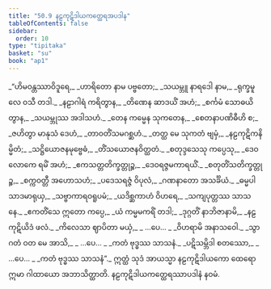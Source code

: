 ```yaml
---
title: "50.9 နဠကုဋိဒါယကတ္ထေရအပဒါန"
tableOfContents: false
sidebar:
  order: 10
type: "tipitaka"
basket: "su"
book: "ap1"
---
```



<DynamicBreadcrumb />

<Division number="93" book="ap1">

<Paragraph number="6539" type="verses" book="ap1">
_“ဟိမဝန္တဿာဝိဒူရေ,_  
_ဟာရိတော နာမ ပဗ္ဗတော;_  
_သယမ္ဘူ နာရဒေါ နာမ,_  
_ရုက္ခမူလေ ဝသီ တဒါ._  

</Paragraph>

</Division>
<Division number="94" book="ap1">

<Paragraph number="6540" type="verses" book="ap1">
_နဠာဂါရံ ကရိတွာန,_  
_တိဏေန ဆာဒယိံ အဟံ;_  
_စင်္ကမံ သောဓယိတွာန,_  
_သယမ္ဘုဿ အဒါသဟံ._  

</Paragraph>

</Division>
<Division number="95" book="ap1">

<Paragraph number="6541" type="verses" book="ap1">
_တေန ကမ္မေန သုကတေန,_  
_စေတနာပဏိဓီဟိ စ;_  
_ဇဟိတွာ မာနုသံ ဒေဟံ,_  
_တာဝတိံသမဂစ္ဆဟံ._  

</Paragraph>

</Division>
<Division number="96" book="ap1">

<Paragraph number="6542" type="verses" book="ap1">
_တတ္ထ မေ သုကတံ ဗျမှံ,_  
_နဠကုဋိကနိမ္မိတံ;_  
_သဋ္ဌိယောဇနမုဗ္ဗေဓံ,_  
_တိံသယောဇနဝိတ္ထတံ._  

</Paragraph>

</Division>
<Division number="97" book="ap1">

<Paragraph number="6543" type="verses" book="ap1">
_စတုဒ္ဒသေသု ကပ္ပေသု,_  
_ဒေဝလောကေ ရမိံ အဟံ;_  
_ဧကသတ္တတိက္ခတ္တုဉ္စ,_  
_ဒေဝရဇ္ဇမကာရယိံ._  

</Paragraph>

</Division>
<Division number="98" book="ap1">

<Paragraph number="6544" type="verses" book="ap1">
_စတုတိံသတိက္ခတ္တုဉ္စ,_  
_စက္ကဝတ္တီ အဟောသဟံ;_  
_ပဒေသရဇ္ဇံ ဝိပုလံ,_  
_ဂဏနာတော အသင်္ခိယံ._  

</Paragraph>

</Division>
<Division number="99" book="ap1">

<Paragraph number="6545" type="verses" book="ap1">
_ဓမ္မပါသာဒမာရုယှ,_  
_သဗ္ဗာကာရဝရူပမံ;_  
_ယဒိစ္ဆကာဟံ ဝိဟရေ,_  
_သကျပုတ္တဿ သာသနေ._  

</Paragraph>

</Division>
<Division number="100" book="ap1">

<Paragraph number="6546" type="verses" book="ap1">
_ဧကတိံသေ ဣတော ကပ္ပေ,_  
_ယံ ကမ္မမကရိံ တဒါ;_  
_ဒုဂ္ဂတိံ နာဘိဇာနာမိ,_  
_နဠကုဋိယိဒံ ဖလံ._  

</Paragraph>

</Division>
<Division number="101" book="ap1">

<Paragraph number="6547" type="verses" book="ap1">
_ကိလေသာ ဈာပိတာ မယှံ,_  
_ …ပေ… _  
_ဝိဟရာမိ အနာသဝေါ._  

</Paragraph>

</Division>
<Division number="102" book="ap1">

<Paragraph number="6548" type="verses" book="ap1">
_သွာဂတံ ဝတ မေ အာသိ,_  
_ …ပေ… _  
_ကတံ ဗုဒ္ဓဿ သာသနံ._  

</Paragraph>

</Division>
<Division number="103" book="ap1">

<Paragraph number="6549" type="verses" book="ap1">
_ပဋိသမ္ဘိဒါ စတဿော,_  
_ …ပေ… _  
_ကတံ ဗုဒ္ဓဿ သာသနံ”._  

</Paragraph>

<Paragraph number="6550" book="ap1">
ဣတ္ထံ သုဒံ အာယသ္မာ နဠကုဋိဒါယကော ထေရော ဣမာ ဂါထာယော အဘာသိတ္ထာတိ.

</Paragraph>
</Division>

<Paragraph number="6551" type="center" book="ap1">
နဠကုဋိဒါယကတ္ထေရဿာပဒါနံ နဝမံ.
</Paragraph>